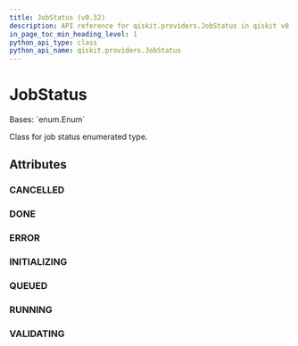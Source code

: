 ```yaml
---
title: JobStatus (v0.32)
description: API reference for qiskit.providers.JobStatus in qiskit v0.32
in_page_toc_min_heading_level: 1
python_api_type: class
python_api_name: qiskit.providers.JobStatus
---
```


# JobStatus

<Class id="qiskit.providers.JobStatus" isDedicatedPage={true} github="https://github.com/qiskit/qiskit/tree/stable/0.18/qiskit/providers/jobstatus.py" signature="JobStatus(value)" modifiers="class">
  Bases: `enum.Enum`

  Class for job status enumerated type.

  ## Attributes

  ### CANCELLED

  <Attribute id="qiskit.providers.JobStatus.CANCELLED" attributeValue="'job has been cancelled'" />

  ### DONE

  <Attribute id="qiskit.providers.JobStatus.DONE" attributeValue="'job has successfully run'" />

  ### ERROR

  <Attribute id="qiskit.providers.JobStatus.ERROR" attributeValue="'job incurred error'" />

  ### INITIALIZING

  <Attribute id="qiskit.providers.JobStatus.INITIALIZING" attributeValue="'job is being initialized'" />

  ### QUEUED

  <Attribute id="qiskit.providers.JobStatus.QUEUED" attributeValue="'job is queued'" />

  ### RUNNING

  <Attribute id="qiskit.providers.JobStatus.RUNNING" attributeValue="'job is actively running'" />

  ### VALIDATING

  <Attribute id="qiskit.providers.JobStatus.VALIDATING" attributeValue="'job is being validated'" />
</Class>

